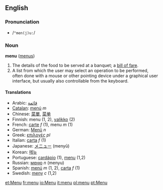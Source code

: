 ==English==
===Pronunciation===
*/<tt>"men(j)u:</tt>/

===Noun===
'''menu''' ([[menus]])

#The details of the food to be served at a banquet; a [[bill of fare]].
#A list from which the user may select an operation to be performed, often done with a mouse or other pointing device under a graphical user interface, but usually also controllable from the keyboard.

====Translations====
*Arabic: [[قائمة]]
*[[Catalan]]: [[menú]] ''m''
*Chinese: [[菜單]], [[菜单]]
*Finnish: menu (1, 2), [[valikko]] (2)
*French: [[carte#French|carte]] ''f'' (1), menu ''m'' (1)
*German: [[Menü]] ''n''
*Greek: [[επιλογές]] ''pl''
*Italian: [[carta#Italian|carta]] ''f'' (1)
*Japanese: [[メニュー]] (menyū)
*Korean: [[메뉴]]
*Portuguese: [[cardápio]] (1), [[menu]] (1,2)
*Russian: [[меню]] ''n'' (menyu)
*Spanish: [[menú]] ''m'' (1, 2), [[carta]] ''f'' (1)
*Swedish: [[meny]] ''c'' (1,2)

[[et:Menu]]
[[fr:menu]]
[[io:Menu]]
[[it:menu]]
[[pl:menu]]
[[pt:Menu]]